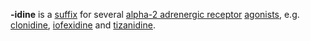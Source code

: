 {{dicdef}}
{{Orphan|date=November 2007}}
'''-idine''' is a [[suffix]] for several [[alpha-2 adrenergic receptor]] [[agonists]], e.g. [[clonidine]], [[iofexidine]] and [[tizanidine]].

{{drug-stub}}